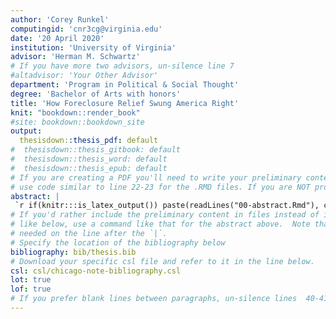 ```yaml
---
author: 'Corey Runkel'
computingid: 'cnr3cg@virginia.edu'
date: '20 April 2020'
institution: 'University of Virginia'
advisor: 'Herman M. Schwartz'
# If you have more two advisors, un-silence line 7
#altadvisor: 'Your Other Advisor'
department: 'Program in Political & Social Thought'
degree: 'Bachelor of Arts with honors'
title: 'How Foreclosure Relief Swung America Right'
knit: "bookdown::render_book"
#site: bookdown::bookdown_site
output: 
  thesisdown::thesis_pdf: default
#  thesisdown::thesis_gitbook: default
#  thesisdown::thesis_word: default
#  thesisdown::thesis_epub: default
# If you are creating a PDF you'll need to write your preliminary content (e.g., abstract, acknowledgements) here or
# use code similar to line 22-23 for the .RMD files. If you are NOT producing a PDF, you can delete or silence lines 21-32 in this YAML header.
abstract: |
 `r if(knitr:::is_latex_output()) paste(readLines("00-abstract.Rmd"), collapse = '\n  ')`
# If you'd rather include the preliminary content in files instead of inline
# like below, use a command like that for the abstract above.  Note that a tab is 
# needed on the line after the `|`.
# Specify the location of the bibliography below
bibliography: bib/thesis.bib
# Download your specific csl file and refer to it in the line below.
csl: csl/chicago-note-bibliography.csl
lot: true
lof: true
# If you prefer blank lines between paragraphs, un-silence lines  40-41 (this requires package tikz)
---
```

